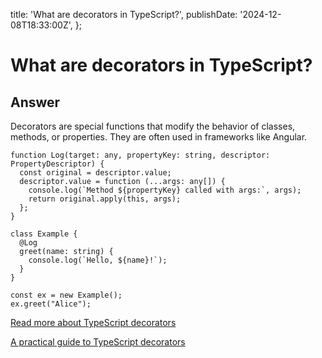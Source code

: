 
  title: 'What are decorators in TypeScript?',
  publishDate: '2024-12-08T18:33:00Z',
};

# What are decorators in TypeScript?

## Answer

Decorators are special functions that modify the behavior of classes, methods, or properties. They are often used in frameworks like Angular.

```
function Log(target: any, propertyKey: string, descriptor: PropertyDescriptor) {
  const original = descriptor.value;
  descriptor.value = function (...args: any[]) {
    console.log(`Method ${propertyKey} called with args:`, args);
    return original.apply(this, args);
  };
}

class Example {
  @Log
  greet(name: string) {
    console.log(`Hello, ${name}!`);
  }
}

const ex = new Example();
ex.greet("Alice");
```

[Read more about TypeScript decorators](https://www.typescriptlang.org/docs/handbook/decorators.html)

[A practical guide to TypeScript decorators](https://blog.logrocket.com/practical-guide-typescript-decorators/)

<GithubEdit link='/questions/typescript/typescript-decorators/page.mdx' />
